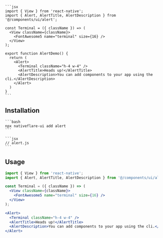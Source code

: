 
<Tabs>
  <TabItem value="preview" label="Preview" default>
    <ExpoFrame url="/ui/alert" height="300" width="100%" />
  </TabItem>
  <TabItem value="code" label="Code">

    ```jsx
    import { View } from 'react-native';
    import { Alert, AlertTitle, AlertDescription } from '@/components/ui/alert';

    const Terminal = ({ className }) => (
      <View className={className}>
        <FontAwesome5 name="terminal" size={16} />
      </View>
    );

    export function AlertDemo() {
      return (
        <Alert>
          <Terminal className="h-4 w-4" />
          <AlertTitle>Heads up!</AlertTitle>
          <AlertDescription>You can add components to your app using the cli.</AlertDescription>
        </Alert>
      )
    }
    ```

  </TabItem>
</Tabs>

## Installation

<Tabs>
  <TabItem value="cli" label="CLI" default>

    ```bash
    npx nativeflare-ui add alert
    ```

  </TabItem>
  <TabItem value="manual" label="Manual">

    ```jsx
    // alert.js
    ```

  </TabItem>
</Tabs>

## Usage

```jsx
import { View } from 'react-native';
import { Alert, AlertTitle, AlertDescription } from '@/components/ui/alert';

const Terminal = ({ className }) => (
  <View className={className}>
    <FontAwesome5 name="terminal" size={16} />
  </View>
);
```

```jsx
<Alert>
  <Terminal className="h-4 w-4" />
  <AlertTitle>Heads up!</AlertTitle>
  <AlertDescription>You can add components to your app using the cli.</AlertDescription>
</Alert>
```
